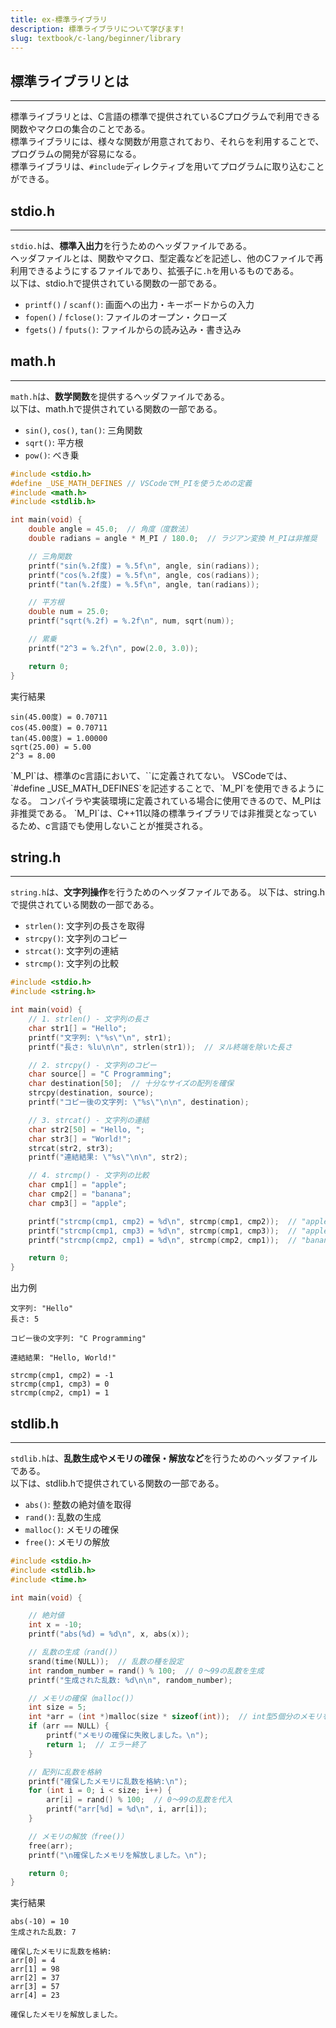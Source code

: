 ```yaml
---
title: ex-標準ライブラリ
description: 標準ライブラリについて学びます!
slug: textbook/c-lang/beginner/library
---
```



## 標準ライブラリとは
---

標準ライブラリとは、C言語の標準で提供されているCプログラムで利用できる関数やマクロの集合のことである。  
標準ライブラリには、様々な関数が用意されており、それらを利用することで、プログラムの開発が容易になる。  
標準ライブラリは、`#include`ディレクティブを用いてプログラムに取り込むことができる。  

## stdio.h
---

`stdio.h`は、**標準入出力**を行うためのヘッダファイルである。  
ヘッダファイルとは、関数やマクロ、型定義などを記述し、他のCファイルで再利用できるようにするファイルであり、拡張子に`.h`を用いるものである。  
以下は、stdio.hで提供されている関数の一部である。

- `printf()` / `scanf()`: 画面への出力・キーボードからの入力
- `fopen()` / `fclose()`: ファイルのオープン・クローズ
- `fgets()` / `fputs()`: ファイルからの読み込み・書き込み

## math.h
---
`math.h`は、**数学関数**を提供するヘッダファイルである。  
以下は、math.hで提供されている関数の一部である。

- `sin()`, `cos()`, `tan()`: 三角関数
- `sqrt()`: 平方根
- `pow()`: べき乗
```c
#include <stdio.h>
#define _USE_MATH_DEFINES // VSCodeでM_PIを使うための定義
#include <math.h>
#include <stdlib.h> 

int main(void) {
    double angle = 45.0;  // 角度（度数法）
    double radians = angle * M_PI / 180.0;  // ラジアン変換 M_PIは非推奨

    // 三角関数
    printf("sin(%.2f度) = %.5f\n", angle, sin(radians));
    printf("cos(%.2f度) = %.5f\n", angle, cos(radians));
    printf("tan(%.2f度) = %.5f\n", angle, tan(radians));

    // 平方根
    double num = 25.0;
    printf("sqrt(%.2f) = %.2f\n", num, sqrt(num));

    // 累乗
    printf("2^3 = %.2f\n", pow(2.0, 3.0));

    return 0;
}

```
実行結果
```
sin(45.00度) = 0.70711
cos(45.00度) = 0.70711
tan(45.00度) = 1.00000
sqrt(25.00) = 5.00
2^3 = 8.00
```
<Aside type="caution">
`M_PI`は、標準のc言語において、`<math.h>`に定義されてない。
VSCodeでは、`#define _USE_MATH_DEFINES`を記述することで、`M_PI`を使用できるようになる。
コンパイラや実装環境に定義されている場合に使用できるので、M_PIは非推奨である。
`M_PI`は、C++11以降の標準ライブラリでは非推奨となっているため、c言語でも使用しないことが推奨される。
</Aside>


## string.h
---
`string.h`は、**文字列操作**を行うためのヘッダファイルである。
以下は、string.hで提供されている関数の一部である。

- `strlen()`: 文字列の長さを取得
- `strcpy()`: 文字列のコピー
- `strcat()`: 文字列の連結
- `strcmp()`: 文字列の比較

```c
#include <stdio.h>
#include <string.h>

int main(void) {
    // 1. strlen() - 文字列の長さ
    char str1[] = "Hello";
    printf("文字列: \"%s\"\n", str1);
    printf("長さ: %lu\n\n", strlen(str1));  // ヌル終端を除いた長さ

    // 2. strcpy() - 文字列のコピー
    char source[] = "C Programming";
    char destination[50];  // 十分なサイズの配列を確保
    strcpy(destination, source);
    printf("コピー後の文字列: \"%s\"\n\n", destination);

    // 3. strcat() - 文字列の連結
    char str2[50] = "Hello, ";
    char str3[] = "World!";
    strcat(str2, str3);
    printf("連結結果: \"%s\"\n\n", str2);

    // 4. strcmp() - 文字列の比較
    char cmp1[] = "apple";
    char cmp2[] = "banana";
    char cmp3[] = "apple";

    printf("strcmp(cmp1, cmp2) = %d\n", strcmp(cmp1, cmp2));  // "apple" < "banana" → 負の値
    printf("strcmp(cmp1, cmp3) = %d\n", strcmp(cmp1, cmp3));  // "apple" == "apple" → 0
    printf("strcmp(cmp2, cmp1) = %d\n", strcmp(cmp2, cmp1));  // "banana" > "apple" → 正の値

    return 0;
}
```
出力例
```
文字列: "Hello"
長さ: 5

コピー後の文字列: "C Programming"

連結結果: "Hello, World!"

strcmp(cmp1, cmp2) = -1
strcmp(cmp1, cmp3) = 0
strcmp(cmp2, cmp1) = 1
```

## stdlib.h
---

`stdlib.h`は、**乱数生成やメモリの確保・解放など**を行うためのヘッダファイルである。  
以下は、stdlib.hで提供されている関数の一部である。

- `abs()`: 整数の絶対値を取得
- `rand()`: 乱数の生成
- `malloc()`: メモリの確保
- `free()`: メモリの解放

```c
#include <stdio.h>
#include <stdlib.h>
#include <time.h>

int main(void) {

    // 絶対値
    int x = -10;
    printf("abs(%d) = %d\n", x, abs(x));

    // 乱数の生成（rand()）
    srand(time(NULL));  // 乱数の種を設定
    int random_number = rand() % 100;  // 0〜99の乱数を生成
    printf("生成された乱数: %d\n\n", random_number);

    // メモリの確保（malloc()）
    int size = 5;
    int *arr = (int *)malloc(size * sizeof(int));  // int型5個分のメモリを確保
    if (arr == NULL) {
        printf("メモリの確保に失敗しました。\n");
        return 1;  // エラー終了
    }

    // 配列に乱数を格納
    printf("確保したメモリに乱数を格納:\n");
    for (int i = 0; i < size; i++) {
        arr[i] = rand() % 100;  // 0〜99の乱数を代入
        printf("arr[%d] = %d\n", i, arr[i]);
    }

    // メモリの解放（free()）
    free(arr);
    printf("\n確保したメモリを解放しました。\n");

    return 0;
}
```
実行結果
```
abs(-10) = 10
生成された乱数: 7

確保したメモリに乱数を格納:
arr[0] = 4
arr[1] = 98
arr[2] = 37
arr[3] = 57
arr[4] = 23

確保したメモリを解放しました。
```